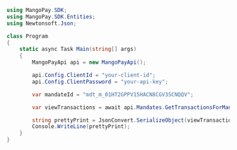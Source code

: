 ```csharp .NET 
using MangoPay.SDK;
using MangoPay.SDK.Entities;
using Newtonsoft.Json;

class Program
{
    static async Task Main(string[] args)
    {
        MangoPayApi api = new MangoPayApi();

        api.Config.ClientId = "your-client-id";
        api.Config.ClientPassword = "your-api-key";

        var mandateId = "mdt_m_01HT2GPPV15HACN8CGV3SCNQQV";

        var viewTransactions = await api.Mandates.GetTransactionsForMandateAsync(mandateId, new Pagination(1, 100), null);

        string prettyPrint = JsonConvert.SerializeObject(viewTransactions, Formatting.Indented);
        Console.WriteLine(prettyPrint);
	}
}
```